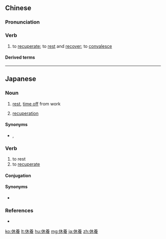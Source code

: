 {{also|休养}}
==Chinese==
{{zh-forms|s=休养}}

===Pronunciation===
{{zh-pron
|m=xiūyǎng
|c=jau1 joeng5
|h=pfs=hiû-yông
|mn=qz,tw,xm:hiu-ióng/zz:hiu-iáng
|ma=Zh-xiuyang.ogg
|cat=v
}}

===Verb===
{{zh-verb}}

# to [[recuperate]]; to [[rest]] and [[recover]]; to [[convalesce]]

====Derived terms====
{{zh-der|休養所|休養生息}}

----

==Japanese==
{{ja-kanjitab|きゅう|よう|yomi=on}}

===Noun===
{{ja-noun|きゅうよう}}

# [[rest]], [[time off]] from work
#: {{ja-usex|ゆっくり'''休養'''をとってください。|ゆっくり '''きゅうよう''' を とって ください。|Take a good rest.}}
# [[recuperation]]

====Synonyms====
* {{sense|rest}} {{ja-r|休憩|きゅうけい}}, {{ja-r|休息|きゅうそく}}

===Verb===
{{ja-verb-suru|きゅうよう}}

# to rest
# to [[recuperate]]

====Conjugation====
{{ja-suru|きゅうよう}}

====Synonyms====
* {{sense|rest}} {{ja-r|寛ぐ|くつろぐ}}

===References===
* {{R:Shogakukan}}

[[ko:休養]]
[[lt:休養]]
[[hu:休養]]
[[mg:休養]]
[[ja:休養]]
[[zh:休養]]